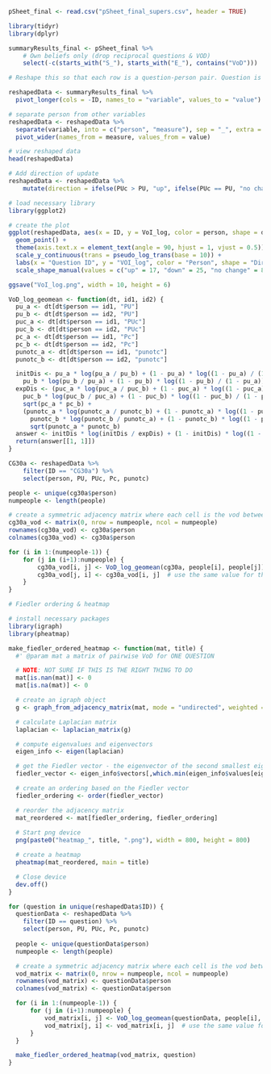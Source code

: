 
```r
pSheet_final <- read.csv("pSheet_final_supers.csv", header = TRUE)
```

```r
library(tidyr)
library(dplyr)
```

```r
summaryResults_final <- pSheet_final %>%
    # Own beliefs only (drop reciprocal questions & VOD)
    select(-c(starts_with("S_"), starts_with("E_"), contains("VoD")))
```

```r
# Reshape this so that each row is a question-person pair. Question is the ID, person is the letters before the first underscore

reshapedData <- summaryResults_final %>% 
  pivot_longer(cols = -ID, names_to = "variable", values_to = "value")

# separate person from other variables
reshapedData <- reshapedData %>% 
  separate(variable, into = c("person", "measure"), sep = "_", extra = "merge") %>%
  pivot_wider(names_from = measure, values_from = value)

# view reshaped data
head(reshapedData)
```

```r
# Add direction of update
reshapedData <- reshapedData %>%
    mutate(direction = ifelse(PUc > PU, "up", ifelse(PUc == PU, "no change", "down")))
```

```r
# load necessary library
library(ggplot2)

# create the plot
ggplot(reshapedData, aes(x = ID, y = VoI_log, color = person, shape = direction)) +
  geom_point() +
  theme(axis.text.x = element_text(angle = 90, hjust = 1, vjust = 0.5)) +
  scale_y_continuous(trans = pseudo_log_trans(base = 10)) +
  labs(x = "Question ID", y = "VOI_log", color = "Person", shape = "Direction") +
  scale_shape_manual(values = c("up" = 17, "down" = 25, "no change" = 8)) # 19 and 17 are the shapes for the points

ggsave("VoI_log.png", width = 10, height = 6)
```

```r
VoD_log_geomean <- function(dt, id1, id2) {
  pu_a <- dt[dt$person == id1, "PU"]
  pu_b <- dt[dt$person == id2, "PU"]
  puc_a <- dt[dt$person == id1, "PUc"]
  puc_b <- dt[dt$person == id2, "PUc"]
  pc_a <- dt[dt$person == id1, "Pc"]
  pc_b <- dt[dt$person == id2, "Pc"]
  punotc_a <- dt[dt$person == id1, "punotc"]
  punotc_b <- dt[dt$person == id2, "punotc"]

  initDis <- pu_a * log(pu_a / pu_b) + (1 - pu_a) * log((1 - pu_a) / (1 - pu_b)) +
    pu_b * log(pu_b / pu_a) + (1 - pu_b) * log((1 - pu_b) / (1 - pu_a))
  expDis <- (puc_a * log(puc_a / puc_b) + (1 - puc_a) * log((1 - puc_a) / (1 - puc_b)) +
    puc_b * log(puc_b / puc_a) + (1 - puc_b) * log((1 - puc_b) / (1 - puc_a))) *
    sqrt(pc_a * pc_b) +
    (punotc_a * log(punotc_a / punotc_b) + (1 - punotc_a) * log((1 - punotc_a) / (1 - punotc_b)) +
      punotc_b * log(punotc_b / punotc_a) + (1 - punotc_b) * log((1 - punotc_b) / (1 - punotc_a))) *
      sqrt(punotc_a * punotc_b)
  answer <- initDis * log(initDis / expDis) + (1 - initDis) * log((1 - initDis) / (1 - expDis)) + expDis * log(expDis / initDis) + (1 - expDis) * log((1 - expDis) / (1 - initDis))
  return(answer[[1, 1]])
}
```

```r
CG30a <- reshapedData %>%
    filter(ID == "CG30a") %>%
    select(person, PU, PUc, Pc, punotc)

people <- unique(cg30a$person)
numpeople <- length(people)

# create a symmetric adjacency matrix where each cell is the vod between the two people
cg30a_vod <- matrix(0, nrow = numpeople, ncol = numpeople)
rownames(cg30a_vod) <- cg30a$person
colnames(cg30a_vod) <- cg30a$person

for (i in 1:(numpeople-1)) {
    for (j in (i+1):numpeople) {
        cg30a_vod[i, j] <- VoD_log_geomean(cg30a, people[i], people[j])
        cg30a_vod[j, i] <- cg30a_vod[i, j]  # use the same value for the 'mirror' cell
    }
}

```

```r
# Fiedler ordering & heatmap

# install necessary packages
library(igraph)
library(pheatmap)

make_fiedler_ordered_heatmap <- function(mat, title) {
  #' @param mat a matrix of pairwise VoD for ONE QUESTION

  # NOTE: NOT SURE IF THIS IS THE RIGHT THING TO DO
  mat[is.nan(mat)] <- 0
  mat[is.na(mat)] <- 0

  # create an igraph object
  g <- graph_from_adjacency_matrix(mat, mode = "undirected", weighted = TRUE, diag = FALSE)

  # calculate Laplacian matrix
  laplacian <- laplacian_matrix(g)

  # compute eigenvalues and eigenvectors
  eigen_info <- eigen(laplacian)

  # get the Fiedler vector - the eigenvector of the second smallest eigenvalue
  fiedler_vector <- eigen_info$vectors[,which.min(eigen_info$values[eigen_info$values > min(eigen_info$values)])]

  # create an ordering based on the Fiedler vector
  fiedler_ordering <- order(fiedler_vector)

  # reorder the adjacency matrix
  mat_reordered <- mat[fiedler_ordering, fiedler_ordering]
  
  # Start png device
  png(paste0("heatmap_", title, ".png"), width = 800, height = 800)

  # create a heatmap
  pheatmap(mat_reordered, main = title)

  # Close device
  dev.off()
}

```

```r
for (question in unique(reshapedData$ID)) {
  questionData <- reshapedData %>%
    filter(ID == question) %>%
    select(person, PU, PUc, Pc, punotc)
  
  people <- unique(questionData$person)
  numpeople <- length(people)

  # create a symmetric adjacency matrix where each cell is the vod between the two people
  vod_matrix <- matrix(0, nrow = numpeople, ncol = numpeople)
  rownames(vod_matrix) <- questionData$person
  colnames(vod_matrix) <- questionData$person

  for (i in 1:(numpeople-1)) {
      for (j in (i+1):numpeople) {
          vod_matrix[i, j] <- VoD_log_geomean(questionData, people[i], people[j])
          vod_matrix[j, i] <- vod_matrix[i, j]  # use the same value for the 'mirror' cell
      }
  }

  make_fiedler_ordered_heatmap(vod_matrix, question)
}
```

```r
```